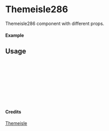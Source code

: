 
<Meta of={Themeisle286} title="Themeisle/Themeisle286" />

# Themeisle286

Themeisle286 component with different props.

#### Example

<Canvas of={Themeisle286.Primary} />

## Usage

```ts
import { Themeisle286 } from "yadl-ui";

const Example = () => {
  return (
      <Themeisle286 />
  );
};

export default Example;
```

#### Credits
[Themeisle](https://themeisle.com/illustrations/)
